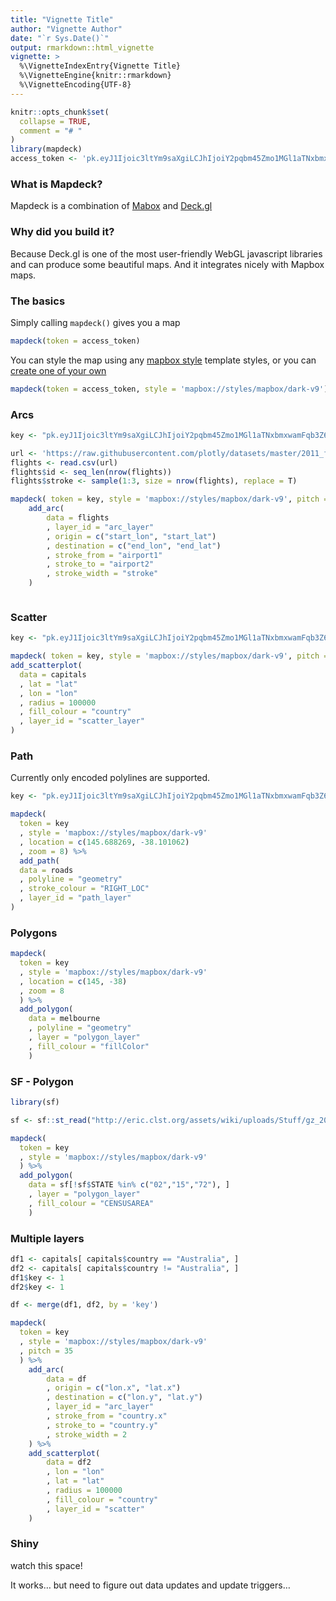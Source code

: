 ```yaml
---
title: "Vignette Title"
author: "Vignette Author"
date: "`r Sys.Date()`"
output: rmarkdown::html_vignette
vignette: >
  %\VignetteIndexEntry{Vignette Title}
  %\VignetteEngine{knitr::rmarkdown}
  %\VignetteEncoding{UTF-8}
---
```


```r
knitr::opts_chunk$set(
  collapse = TRUE,
  comment = "# "
)
library(mapdeck)
access_token <- 'pk.eyJ1Ijoic3ltYm9saXgiLCJhIjoiY2pqbm45Zmo1MGl1aTNxbmxwamFqb3Z6MSJ9.yIkj0tGNNh4u61DliOXV6g'
```


### What is Mapdeck?

Mapdeck is a combination of [Mabox](https://www.mapbox.com/help/define-mapbox-gl/) and [Deck.gl](http://deck.gl/#/)


### Why did you build it?

Because Deck.gl is one of the most user-friendly WebGL javascript libraries and can produce some beautiful maps. And it integrates nicely with Mapbox maps. 



### The basics

Simply calling `mapdeck()` gives you a map

```r
mapdeck(token = access_token)
```

You can style the map using any [mapbox style](https://www.mapbox.com/api-documentation/#styles) template styles, or you can [create one of your own](https://www.mapbox.com/help/studio-manual-styles/)

```r
mapdeck(token = access_token, style = 'mapbox://styles/mapbox/dark-v9')
```

### Arcs

```r

key <- "pk.eyJ1Ijoic3ltYm9saXgiLCJhIjoiY2pqbm45Zmo1MGl1aTNxbmxwamFqb3Z6MSJ9.yIkj0tGNNh4u61DliOXV6g"

url <- 'https://raw.githubusercontent.com/plotly/datasets/master/2011_february_aa_flight_paths.csv'
flights <- read.csv(url)
flights$id <- seq_len(nrow(flights))
flights$stroke <- sample(1:3, size = nrow(flights), replace = T)

mapdeck( token = key, style = 'mapbox://styles/mapbox/dark-v9', pitch = 45 ) %>%
	add_arc(
		data = flights
		, layer_id = "arc_layer"
		, origin = c("start_lon", "start_lat")
		, destination = c("end_lon", "end_lat")
		, stroke_from = "airport1"
		, stroke_to = "airport2"
		, stroke_width = "stroke"
	)



```


### Scatter

```r
key <- "pk.eyJ1Ijoic3ltYm9saXgiLCJhIjoiY2pqbm45Zmo1MGl1aTNxbmxwamFqb3Z6MSJ9.yIkj0tGNNh4u61DliOXV6g"

mapdeck( token = key, style = 'mapbox://styles/mapbox/dark-v9', pitch = 45 ) %>%
add_scatterplot(
  data = capitals
  , lat = "lat"
  , lon = "lon"
  , radius = 100000
  , fill_colour = "country"
  , layer_id = "scatter_layer"
)

```


### Path

Currently only encoded polylines are supported. 

```r

key <- "pk.eyJ1Ijoic3ltYm9saXgiLCJhIjoiY2pqbm45Zmo1MGl1aTNxbmxwamFqb3Z6MSJ9.yIkj0tGNNh4u61DliOXV6g"

mapdeck(
  token = key
  , style = 'mapbox://styles/mapbox/dark-v9'
  , location = c(145.688269, -38.101062)
  , zoom = 8) %>%
  add_path(
  data = roads
  , polyline = "geometry"
  , stroke_colour = "RIGHT_LOC"
  , layer_id = "path_layer"
)

```

### Polygons

```r
mapdeck(
  token = key
  , style = 'mapbox://styles/mapbox/dark-v9'
  , location = c(145, -38)
  , zoom = 8
  ) %>%
  add_polygon(
  	data = melbourne
    , polyline = "geometry"
    , layer = "polygon_layer"
  	, fill_colour = "fillColor"
 	)
```


### SF - Polygon

```r
library(sf)

sf <- sf::st_read("http://eric.clst.org/assets/wiki/uploads/Stuff/gz_2010_us_050_00_500k.json")

mapdeck(
  token = key
  , style = 'mapbox://styles/mapbox/dark-v9'
  ) %>%
  add_polygon(
  	data = sf[!sf$STATE %in% c("02","15","72"), ]
    , layer = "polygon_layer"
  	, fill_colour = "CENSUSAREA"
  	)

```


### Multiple layers


```r

df1 <- capitals[ capitals$country == "Australia", ]
df2 <- capitals[ capitals$country != "Australia", ]
df1$key <- 1
df2$key <- 1

df <- merge(df1, df2, by = 'key')

mapdeck(
  token = key
  , style = 'mapbox://styles/mapbox/dark-v9'
  , pitch = 35
  ) %>%
	add_arc(
		data = df
		, origin = c("lon.x", "lat.x")
		, destination = c("lon.y", "lat.y")
		, layer_id = "arc_layer"
		, stroke_from = "country.x"
		, stroke_to = "country.y"
		, stroke_width = 2
	) %>%
	add_scatterplot(
		data = df2
		, lon = "lon"
		, lat = "lat"
		, radius = 100000
		, fill_colour = "country"
		, layer_id = "scatter"
	)


```


### Shiny

watch this space!

It works... but need to figure out data updates and update triggers... 
